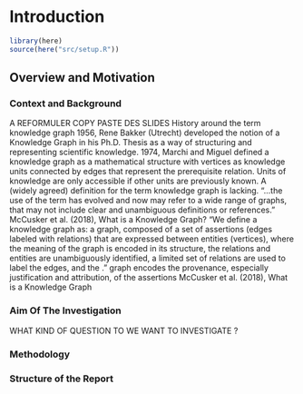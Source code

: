 # Introduction

```r
library(here)
source(here("src/setup.R"))
```

## Overview and Motivation

### Context and Background

A REFORMULER COPY PASTE DES SLIDES
History around the term knowledge graph
 1956, Rene Bakker (Utrecht) developed the notion of a Knowledge Graph in 
his Ph.D. Thesis as a way of structuring and representing scientific 
knowledge.
 1974, Marchi and Miguel defined a knowledge graph as a mathematical 
structure with vertices as knowledge units connected by edges that 
represent the prerequisite relation. Units of knowledge are only accessible if 
other units are previously known.
A (widely agreed) definition for the term 
knowledge graph is lacking.
 “...the use of the term has evolved and now may refer to a wide range of graphs, that 
may not include clear and unambiguous definitions or references.”
 McCusker et al. (2018), What is a Knowledge Graph?
 “We define a knowledge graph as: a graph, composed of a set of assertions (edges 
labeled with relations) that are expressed between entities (vertices), where the 
meaning of the graph is encoded in its structure, the relations and entities are 
unambiguously identified, a limited set of relations are used to label the edges, and 
the 
.” 
graph encodes the provenance, especially justification and attribution, of the 
assertions
 McCusker et al. (2018), What is a Knowledge Graph

### Aim Of The Investigation

WHAT KIND OF QUESTION TO WE WANT TO INVESTIGATE ?

### Methodology


### Structure of the Report


